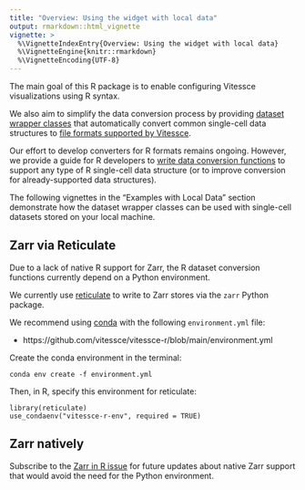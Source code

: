 ```yaml
---
title: "Overview: Using the widget with local data"
output: rmarkdown::html_vignette
vignette: >
  %\VignetteIndexEntry{Overview: Using the widget with local data}
  %\VignetteEngine{knitr::rmarkdown}
  %\VignetteEncoding{UTF-8}
---
```


The main goal of this R package is to enable configuring Vitessce visualizations using R syntax.

We also aim to simplify the data conversion process by providing [dataset wrapper classes](../reference/index.html#dataset-wrapper-classes) that automatically convert common single-cell data structures to [file formats supported by Vitessce](http://vitessce.io/docs/data-types-file-types/).

Our effort to develop converters for R formats remains ongoing. However, we provide a guide for R developers to [write data conversion functions](./dev_wrapper_class.html) to support any type of R single-cell data structure (or to improve conversion for already-supported data structures).

The following vignettes in the "Examples with Local Data" section demonstrate how the dataset wrapper classes can be used with single-cell datasets stored on your local machine.

## Zarr via Reticulate

Due to a lack of native R support for Zarr, the R dataset conversion functions currently depend on a Python environment. 

We currently use [reticulate](https://rstudio.github.io/reticulate/) to write to Zarr stores via the ``zarr`` Python package.

We recommend using [conda](https://docs.conda.io/en/latest/) with the following ``environment.yml`` file:

* https://github.com/vitessce/vitessce-r/blob/main/environment.yml

Create the conda environment in the terminal:
```
conda env create -f environment.yml
```

Then, in R, specify this environment for reticulate:
```
library(reticulate)
use_condaenv("vitessce-r-env", required = TRUE)
```

## Zarr natively

Subscribe to the [Zarr in R issue](https://github.com/vitessce/vitessce-r/issues/7) for future updates about native Zarr support that would avoid the need for the Python environment.
